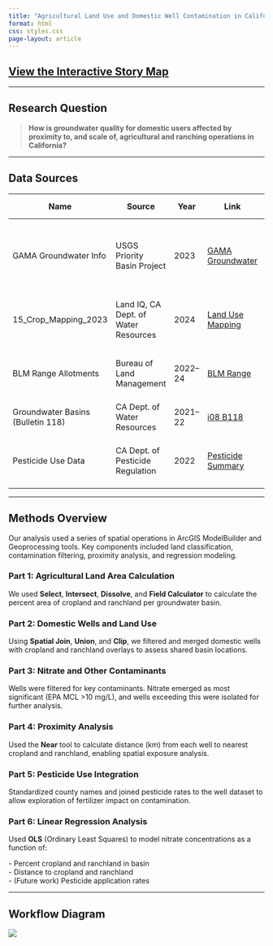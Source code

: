 ```yaml
---
title: "Agricultural Land Use and Domestic Well Contamination in California"
format: html
css: styles.css
page-layout: article
---
```


## [View the Interactive Story Map](https://storymaps.arcgis.com/stories/9514d97598c54852af85de17c13f9c84){.button target="_blank"}

------------------------------------------------------------------------

## Research Question

> **How is groundwater quality for domestic users affected by proximity to, and scale of, agricultural and ranching operations in California?**

------------------------------------------------------------------------

## Data Sources

| **Name** | **Source** | **Year** | **Link** | **Data Format** | **Attributes/Fields** | **Description** |
|-----------|-----------|-----------|-----------|-----------|-----------|-----------|
| GAMA Groundwater Info | USGS Priority Basin Project | 2023 | [GAMA Groundwater](https://gamagroundwater.waterboards.ca.gov/gama/datadownload) | Point Vector | GM_WELL_ID, GM_CHEMICAL_NAME, GM_RESULT | Measures 199 contaminants from wells representing 95% of CA groundwater. |
| 15_Crop_Mapping_2023 | Land IQ, CA Dept. of Water Resources | 2024 | [Land Use Mapping](https://www.landiq.com/) | Polygon Vector | CROP_TYPE, Shape_Area, MAIN_CROP | 446,000+ field-classified polygons by crop type. |
| BLM Range Allotments | Bureau of Land Management | 2022–24 | [BLM Range](https://gis.blm.gov) | Polygon Vector | Shape_Area | Grazing allotments defined spatially in CA. |
| Groundwater Basins (Bulletin 118) | CA Dept. of Water Resources | 2021–22 | [i08 B118](https://gis.cnra.ca.gov) | Polygon Vector | FID_Groundwater_basins, Basin_area_Km\^2 | Official basin boundaries across CA. |
| Pesticide Use Data | CA Dept. of Pesticide Regulation | 2022 | [Pesticide Summary](https://www.cdpr.ca.gov/docs/pur/purmain.htm) | Polygon Vector | POTASSIUM NITRATE, AMMONIUM NITRATE, etc. | Acres treated & application rates per chemical and county. |

------------------------------------------------------------------------

## Methods Overview

Our analysis used a series of spatial operations in ArcGIS ModelBuilder and Geoprocessing tools. Key components included land classification, contamination filtering, proximity analysis, and regression modeling.

### Part 1: Agricultural Land Area Calculation

We used **Select**, **Intersect**, **Dissolve**, and **Field Calculator** to calculate the percent area of cropland and ranchland per groundwater basin.

### Part 2: Domestic Wells and Land Use

Using **Spatial Join**, **Union**, and **Clip**, we filtered and merged domestic wells with cropland and ranchland overlays to assess shared basin locations.

### Part 3: Nitrate and Other Contaminants

Wells were filtered for key contaminants. Nitrate emerged as most significant (EPA MCL \>10 mg/L), and wells exceeding this were isolated for further analysis.

### Part 4: Proximity Analysis

Used the **Near** tool to calculate distance (km) from each well to nearest cropland and ranchland, enabling spatial exposure analysis.

### Part 5: Pesticide Use Integration

Standardized county names and joined pesticide rates to the well dataset to allow exploration of fertilizer impact on contamination.

### Part 6: Linear Regression Analysis

Used **OLS** (Ordinary Least Squares) to model nitrate concentrations as a function of:

\- Percent cropland and ranchland in basin\
- Distance to cropland and ranchland\
- (Future work) Pesticide application rates

------------------------------------------------------------------------

## Workflow Diagram

![](images/workflow.png)
